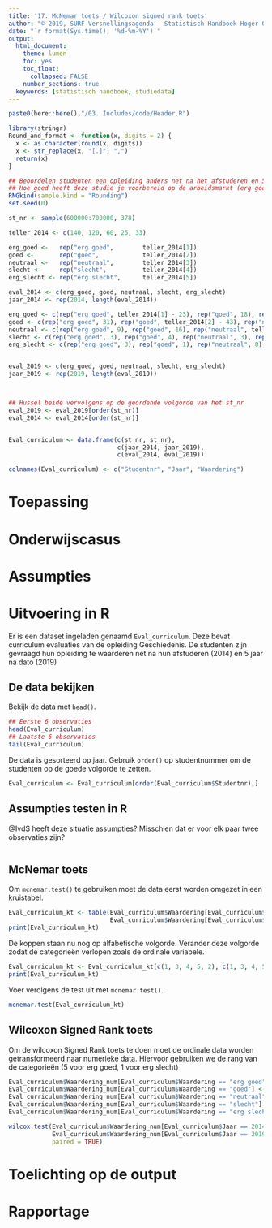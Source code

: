 ```yaml
---
title: '17: McNemar toets / Wilcoxon signed rank toets'
author: "© 2019, SURF Versnellingsagenda - Statistisch Handboek Hoger Onderwijs"
date: "`r format(Sys.time(), '%d-%m-%Y')`"
output:
  html_document:
    theme: lumen
    toc: yes
    toc_float: 
      collapsed: FALSE 
    number_sections: true
  keywords: [statistisch handboek, studiedata]
---
```


<style>
`r htmltools::includeHTML(paste0(here::here(),"/03. Includes/css/Stylesheet SHHO.css"))`
</style>

```r
paste0(here::here(),"/03. Includes/code/Header.R")
```

<!-- ## BLOK: Functiedefinities.R -->
```r
library(stringr)
Round_and_format <- function(x, digits = 2) {
  x <- as.character(round(x, digits))
  x <- str_replace(x, "[.]", ",")
  return(x)
}
```
<!-- ## /BLOK: Functiedefinities.R -->

<!-- ## BLOK: Data-aanmaken.R -->
```r
## Beoordelen studenten een opleiding anders net na het afstuderen en 5 jaar na dato? Studenten worden gevraagd antwoord te geven op de vraag: 
## Hoe goed heeft deze studie je voorbereid op de arbeidsmarkt (erg goed, goed, neutraal, slecht, erg slecht)
RNGkind(sample.kind = "Rounding")
set.seed(0)

st_nr <- sample(600000:700000, 378)

teller_2014 <- c(140, 120, 60, 25, 33)

erg_goed <-   rep("erg goed",        teller_2014[1])
goed <-       rep("goed",            teller_2014[2])
neutraal <-   rep("neutraal",        teller_2014[3])
slecht <-     rep("slecht",          teller_2014[4])
erg_slecht <- rep("erg slecht",      teller_2014[5])

eval_2014 <- c(erg_goed, goed, neutraal, slecht, erg_slecht)
jaar_2014 <- rep(2014, length(eval_2014))

erg_goed <- c(rep("erg goed", teller_2014[1] - 23), rep("goed", 18), rep("neutraal", 3), rep("slecht", 1), rep("erg slecht", 1))
goed <- c(rep("erg goed", 31), rep("goed", teller_2014[2] - 43), rep("neutraal", 6), rep("slecht", 4), rep("erg slecht", 2))
neutraal <- c(rep("erg goed", 9), rep("goed", 16), rep("neutraal", teller_2014[3]-28), rep("slecht", 2), rep("erg slecht", 1))
slecht <- c(rep("erg goed", 3), rep("goed", 4), rep("neutraal", 3), rep("slecht", teller_2014[4]-11), rep("erg slecht", 1))
erg_slecht <- c(rep("erg goed", 3), rep("goed", 1), rep("neutraal", 8), rep("slecht", 3), rep("erg slecht", teller_2014[5]-15))


eval_2019 <- c(erg_goed, goed, neutraal, slecht, erg_slecht)
jaar_2019 <- rep(2019, length(eval_2019))



## Hussel beide vervolgens op de geordende volgorde van het st_nr
eval_2019 <- eval_2019[order(st_nr)]
eval_2014 <- eval_2014[order(st_nr)]


Eval_curriculum <- data.frame(c(st_nr, st_nr),
                              c(jaar_2014, jaar_2019),
                              c(eval_2014, eval_2019))

colnames(Eval_curriculum) <- c("Studentnr", "Jaar", "Waardering")

```
<!-- ## /BLOK: Data-aanmaken.R -->

# Toepassing

# Onderwijscasus

# Assumpties

# Uitvoering in R
Er is een dataset ingeladen genaamd `Eval_curriculum`. Deze bevat curriculum evaluaties van de opleiding Geschiedenis. De studenten zijn gevraagd hun opleiding te waarderen net na hun afstuderen (2014) en 5 jaar na dato (2019)

## De data bekijken
Bekijk de data met `head()`.
<!-- ## BLOK: Data-bekijken.R -->
```r
## Eerste 6 observaties
head(Eval_curriculum)
## Laatste 6 observaties
tail(Eval_curriculum)
```
<!-- ## /BLOK: Data-bekijken.R -->

De data is gesorteerd op jaar. Gebruik `order()` op studentnummer om de studenten op de goede volgorde te zetten.
<!-- ## BLOK: Transformeer-data -->
```r
Eval_curriculum <- Eval_curriculum[order(Eval_curriculum$Studentnr),]
```
<!-- ## /BLOK: Transformeer-data -->




## Assumpties testen in R
@IvdS heeft deze situatie assumpties? Misschien dat er voor elk paar twee observaties zijn?
```r

```



## McNemar toets
Om `mcnemar.test()` te gebruiken moet de data eerst worden omgezet in een kruistabel.
<!-- ## BLOK: Maak-kruistabel.R -->
```r
Eval_curriculum_kt <- table(Eval_curriculum$Waardering[Eval_curriculum$Jaar==2014],
                            Eval_curriculum$Waardering[Eval_curriculum$Jaar==2019])
print(Eval_curriculum_kt)
```
<!-- ## BLOK: /Maak-kruistabel.R -->

De koppen staan nu nog op alfabetische volgorde. Verander deze volgorde zodat de categorieën verlopen zoals de ordinale variabele.
<!-- ## BLOK: Transformeer-kruistabel.R -->
```r
Eval_curriculum_kt <- Eval_curriculum_kt[c(1, 3, 4, 5, 2), c(1, 3, 4, 5, 2)]
print(Eval_curriculum_kt)
```
<!-- ## /BLOK: Transformeer-kruistabel.R -->


Voer verolgens de test uit met `mcnemar.test()`.
<!-- ## BLOK: McNemar-toets.R -->
```r
mcnemar.test(Eval_curriculum_kt)
```
<!-- ## /BLOK: McNemar-toets.R -->

## Wilcoxon Signed Rank toets
Om de wilcoxon Signed Rank toets te doen moet de ordinale data worden getransformeerd naar numerieke data. Hiervoor gebruiken we de rang van de categorieën (5 voor erg goed, 1 voor erg slecht)
<!-- ## BLOK: Wilcoxon-Signed-Rank-toets.R -->
```r
Eval_curriculum$Waardering_num[Eval_curriculum$Waardering == "erg goed"] <- 5
Eval_curriculum$Waardering_num[Eval_curriculum$Waardering == "goed"] <- 4
Eval_curriculum$Waardering_num[Eval_curriculum$Waardering == "neutraal"] <- 3
Eval_curriculum$Waardering_num[Eval_curriculum$Waardering == "slecht"] <- 2
Eval_curriculum$Waardering_num[Eval_curriculum$Waardering == "erg slecht"] <- 1

wilcox.test(Eval_curriculum$Waardering_num[Eval_curriculum$Jaar == 2014],
            Eval_curriculum$Waardering_num[Eval_curriculum$Jaar == 2019],
            paired = TRUE)
```
<!-- ## /BLOK: Wilcoxon-Signed-Rank-toets.R -->




# Toelichting op de output

# Rapportage